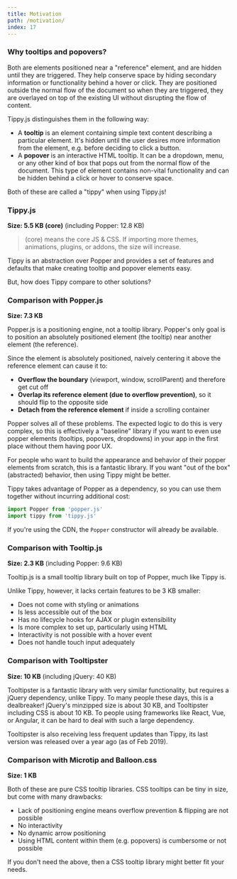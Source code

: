 ```yaml
---
title: Motivation
path: /motivation/
index: 17
---
```


### Why tooltips and popovers?

Both are elements positioned near a "reference" element, and are hidden until
they are triggered. They help conserve space by hiding secondary information or
functionality behind a hover or click. They are positioned outside the normal
flow of the document so when they are triggered, they are overlayed on top of
the existing UI without disrupting the flow of content.

Tippy.js distinguishes them in the following way:

- A **tooltip** is an element containing simple text content describing a
  particular element. It's hidden until the user desires more information from
  the element, e.g. before deciding to click a button.
- A **popover** is an interactive HTML tooltip. It can be a dropdown, menu, or
  any other kind of box that pops out from the normal flow of the document. This
  type of element contains non-vital functionality and can be hidden behind a
  click or hover to conserve space.

Both of these are called a "tippy" when using Tippy.js!

### Tippy.js

**Size: 5.5 KB (core)** (including Popper: 12.8 KB)

> (core) means the core JS & CSS. If importing more themes, animations, plugins,
> or addons, the size will increase.

Tippy is an abstraction over Popper and provides a set of features and defaults
that make creating tooltip and popover elements easy.

But, how does Tippy compare to other solutions?

### Comparison with Popper.js

**Size: 7.3 KB**

Popper.js is a positioning engine, not a tooltip library. Popper's only goal is
to position an absolutely positioned element (the tooltip) near another element
(the reference).

Since the element is absolutely positioned, naively centering it above the
reference element can cause it to:

- **Overflow the boundary** (viewport, window, scrollParent) and therefore get
  cut off
- **Overlap its reference element (due to overflow prevention)**, so it should
  flip to the opposite side
- **Detach from the reference element** if inside a scrolling container

Popper solves all of these problems. The expected logic to do this is very
complex, so this is effectively a "baseline" library if you want to even use
popper elements (tooltips, popovers, dropdowns) in your app in the first place
without them having poor UX.

For people who want to build the appearance and behavior of their popper
elements from scratch, this is a fantastic library. If you want "out of the box"
(abstracted) behavior, then using Tippy might be better.

Tippy takes advantage of Popper as a dependency, so you can use them together
without incurring additional cost:

```js
import Popper from 'popper.js'
import tippy from 'tippy.js'
```

If you're using the CDN, the `Popper` constructor will already be available.

### Comparison with Tooltip.js

**Size: 2.3 KB** (including Popper: 9.6 KB)

Tooltip.js is a small tooltip library built on top of Popper, much like Tippy
is.

Unlike Tippy, however, it lacks certain features to be 3 KB smaller:

- Does not come with styling or animations
- Is less accessible out of the box
- Has no lifecycle hooks for AJAX or plugin extensibility
- Is more complex to set up, particularly using HTML
- Interactivity is not possible with a hover event
- Does not handle touch input adequately

### Comparison with Tooltipster

**Size: 10 KB** (including jQuery: 40 KB)

Tooltipster is a fantastic library with very similar functionality, but requires
a jQuery dependency, unlike Tippy. To many people these days, this is a
dealbreaker! jQuery's minzipped size is about 30 KB, and Tooltipster including
CSS is about 10 KB. To people using frameworks like React, Vue, or Angular, it
can be hard to deal with such a large dependency.

Tooltipster is also receiving less frequent updates than Tippy, its last version
was released over a year ago (as of Feb 2019).

### Comparison with Microtip and Balloon.css

**Size: 1 KB**

Both of these are pure CSS tooltip libraries. CSS tooltips can be tiny in size,
but come with many drawbacks:

- Lack of positioning engine means overflow prevention & flipping are not
  possible
- No interactivity
- No dynamic arrow positioning
- Using HTML content within them (e.g. popovers) is cumbersome or not possible

If you don't need the above, then a CSS tooltip library might better fit your
needs.
